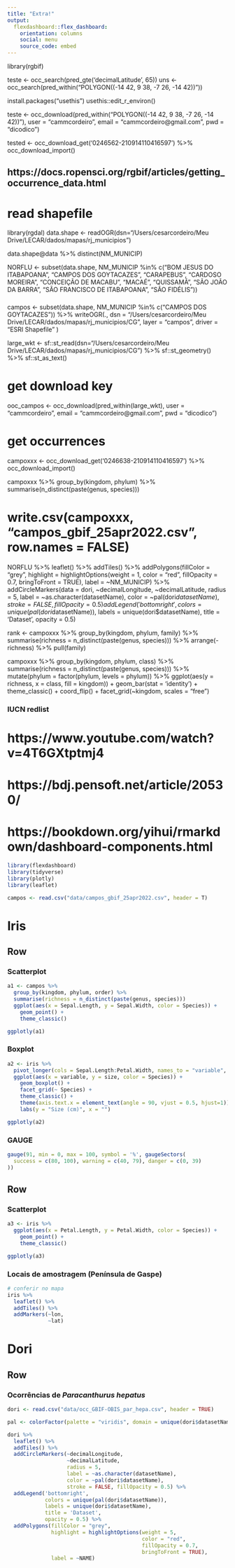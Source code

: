 ```yaml
---
title: "Extra!"
output: 
  flexdashboard::flex_dashboard:
    orientation: columns
    social: menu
    source_code: embed
---
```


library(rgbif)

teste <- occ_search(pred_gte('decimalLatitude', 65))
uns <- occ_search(pred_within("POLYGON((-14 42, 9 38, -7 26, -14 42))"))

install.packages("usethis")
usethis::edit_r_environ()

teste <- occ_download(pred_within("POLYGON((-14 42, 9 38, -7 26, -14 42))"),
             user = "cammcordeiro",
             email = "cammcordeiro@gmail.com",
             pwd = "dicodico")

tested <- occ_download_get('0246562-210914110416597') %>%
  occ_download_import()


## https://docs.ropensci.org/rgbif/articles/getting_occurrence_data.html
# read shapefile
library(rgdal)
data.shape <- readOGR(dsn="/Users/cesarcordeiro/Meu Drive/LECAR/dados/mapas/rj_municipios")

data.shape@data %>% distinct(NM_MUNICIP)

NORFLU <- subset(data.shape, NM_MUNICIP %in% c("BOM JESUS DO ITABAPOANA", 
                                     "CAMPOS DOS GOYTACAZES",
                                     "CARAPEBUS",
                                     "CARDOSO MOREIRA",
                                     "CONCEIÇÃO DE MACABU",
                                     "MACAÉ",
                                     "QUISSAMÃ",
                                     "SÃO JOÃO DA BARRA",
                                     "SÃO FRANCISCO DE ITABAPOANA",
                                     "SÃO FIDÉLIS"))

###

campos <- subset(data.shape, NM_MUNICIP %in% c("CAMPOS DOS GOYTACAZES")) %>% 
  writeOGR(., dsn = "/Users/cesarcordeiro/Meu Drive/LECAR/dados/mapas/rj_municipios/CG", 
           layer = "campos", driver = "ESRI Shapefile" )

large_wkt <- sf::st_read(dsn="/Users/cesarcordeiro/Meu Drive/LECAR/dados/mapas/rj_municipios/CG") %>%
  sf::st_geometry() %>%
  sf::st_as_text()                                               

# get download key                                               
ooc_campos <- occ_download(pred_within(large_wkt),
                           user = "cammcordeiro",
                           email = "cammcordeiro@gmail.com",
                           pwd = "dicodico")

# get occurrences
campoxxx <- occ_download_get('0246638-210914110416597') %>%
  occ_download_import()

campoxxx %>% 
  group_by(kingdom, phylum) %>% 
  summarise(n_distinct(paste(genus, species))) 
  
# write.csv(campoxxx, "campos_gbif_25apr2022.csv", row.names = FALSE)

####
NORFLU %>% 
  leaflet() %>% 
  addTiles() %>% 
  addPolygons(fillColor = "grey",
              highlight = highlightOptions(weight = 1,
                                           color = "red",
                                           fillOpacity = 0.7,
                                           bringToFront = TRUE),
              label = ~NM_MUNICIP) %>% 
  addCircleMarkers(data = dori,
                   ~decimalLongitude,
                   ~decimalLatitude,
                   radius = 5,
                   label = ~as.character(datasetName),
                   color = ~pal(dori$datasetName),
                   stroke = FALSE, fillOpacity = 0.5) %>%
  addLegend('bottomright',
          colors = unique(pal(dori$datasetName)),
          labels = unique(dori$datasetName),
          title = 'Dataset',
          opacity = 0.5)


rank <- campoxxx %>% 
  group_by(kingdom, phylum, family) %>% 
  summarise(richness = n_distinct(paste(genus, species))) %>% 
  arrange(-richness) %>% 
  pull(family)


campoxxx %>% 
  group_by(kingdom, phylum, class) %>% 
  summarise(richness = n_distinct(paste(genus, species))) %>% 
  mutate(phylum = factor(phylum, levels = phylum)) %>% 
  ggplot(aes(y = richness, x = class, fill = kingdom)) +
    geom_bar(stat = 'identity') +
    theme_classic() +
    coord_flip() +
    facet_grid(~kingdom, scales = "free")


### IUCN redlist
# https://www.youtube.com/watch?v=4T6GXtptmj4

# https://bdj.pensoft.net/article/20530/

# https://bookdown.org/yihui/rmarkdown/dashboard-components.html

```r
library(flexdashboard)
library(tidyverse)
library(plotly)
library(leaflet)

campos <- read.csv("data/campos_gbif_25apr2022.csv", header = T)
```

# Iris

## Row

### Scatterplot

```r

a1 <- campos %>% 
  group_by(kingdom, phylum, order) %>% 
  summarise(richness = n_distinct(paste(genus, species)))
  ggplot(aes(x = Sepal.Length, y = Sepal.Width, color = Species)) +
    geom_point() +
    theme_classic()

ggplotly(a1)

```

### Boxplot

```r
a2 <- iris %>% 
  pivot_longer(cols = Sepal.Length:Petal.Width, names_to = "variable", values_to = "size") %>% 
  ggplot(aes(x = variable, y = size, color = Species)) +
    geom_boxplot() +
    facet_grid(~ Species) +
    theme_classic() +
    theme(axis.text.x = element_text(angle = 90, vjust = 0.5, hjust=1)) +
    labs(y = "Size (cm)", x = "")

ggplotly(a2)

```

### GAUGE

```r
gauge(91, min = 0, max = 100, symbol = '%', gaugeSectors(
  success = c(80, 100), warning = c(40, 79), danger = c(0, 39)
))
```


## Row

### Scatterplot
```r

a3 <- iris %>% 
  ggplot(aes(x = Petal.Length, y = Petal.Width, color = Species)) +
    geom_point() +
    theme_classic()

ggplotly(a3)

```


### Locais de amostragem (Península de Gaspe) 

```r
# conferir no mapa
iris %>% 
  leaflet() %>% 
  addTiles() %>% 
  addMarkers(~lon,
             ~lat)
```

# Dori

## Row

### Ocorrências de *Paracanthurus hepatus*

```r

dori <- read.csv("data/occ_GBIF-OBIS_par_hepa.csv", header = TRUE)

pal <- colorFactor(palette = "viridis", domain = unique(dori$datasetName))

dori %>% 
  leaflet() %>% 
  addTiles() %>% 
  addCircleMarkers(~decimalLongitude,
                   ~decimalLatitude,
                   radius = 5,
                   label = ~as.character(datasetName),
                   color = ~pal(dori$datasetName),
                   stroke = FALSE, fillOpacity = 0.5) %>% 
  addLegend('bottomright', 
            colors = unique(pal(dori$datasetName)), 
            labels = unique(dori$datasetName),
            title = 'Dataset',
            opacity = 0.5) %>% 
  addPolygons(fillColor = "grey",
              highlight = highlightOptions(weight = 5,
                                           color = "red",
                                           fillOpacity = 0.7,
                                           bringToFront = TRUE),
              label = ~NAME)

```